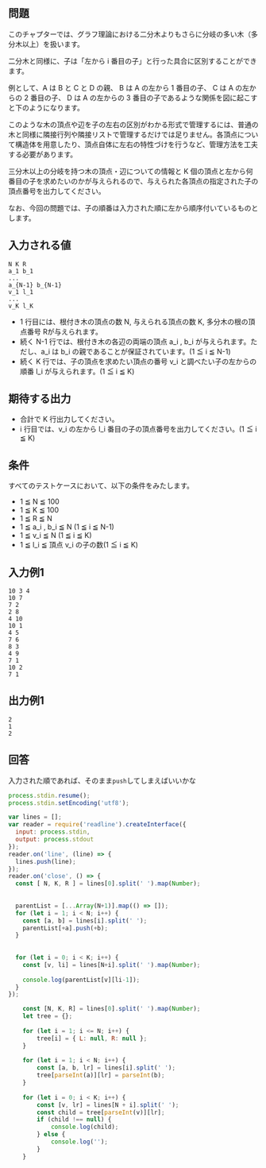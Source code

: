 ## 問題
このチャプターでは、グラフ理論における二分木よりもさらに分岐の多い木（多分木以上）を扱います。

二分木と同様に、子は「左から i 番目の子」と行った具合に区別することができます。

例として、A は B と C と D の親、 B は A の左から 1 番目の子、 C は A の左からの 2 番目の子、 D は A の左からの 3 番目の子であるような関係を図に起こすと下のようになります。



このような木の頂点や辺を子の左右の区別がわかる形式で管理するには、普通の木と同様に隣接行列や隣接リストで管理するだけでは足りません。各頂点について構造体を用意したり、頂点自体に左右の特性づけを行うなど、管理方法を工夫する必要があります。

三分木以上の分岐を持つ木の頂点・辺についての情報と K 個の頂点と左から何番目の子を求めたいのかが与えられるので、与えられた各頂点の指定された子の頂点番号を出力してください。

なお、今回の問題では、子の順番は入力された順に左から順序付いているものとします。



## 入力される値
```
N K R
a_1 b_1
...
a_{N-1} b_{N-1}
v_1 l_1
...
v_K l_K
```
- 1 行目には、根付き木の頂点の数 N, 与えられる頂点の数 K, 多分木の根の頂点番号 Rが与えられます。
- 続く N-1 行では、根付き木の各辺の両端の頂点 a_i , b_i が与えられます。ただし、a_i は b_i の親であることが保証されています。(1 ≦ i ≦ N-1)
- 続く K 行では、子の頂点を求めたい頂点の番号 v_i と調べたい子の左からの順番 l_i が与えられます。(1 ≦ i ≦ K)

## 期待する出力
- 合計で K 行出力してください。
- i 行目では、v_i の左から l_i 番目の子の頂点番号を出力してください。(1 ≦ i ≦ K)

## 条件
すべてのテストケースにおいて、以下の条件をみたします。

- 1 ≦ N ≦ 100
- 1 ≦ K ≦ 100
- 1 ≦ R ≦ N
- 1 ≦ a_i , b_i ≦ N (1 ≦ i ≦ N-1)
- 1 ≦ v_i ≦ N (1 ≦ i ≦ K)
- 1 ≦ l_i ≦ 頂点 v_i の子の数(1 ≦ i ≦ K)


## 入力例1
```
10 3 4
10 7
7 2
2 8
4 10
10 1
4 5
7 6
8 3
4 9
7 1
10 2
7 1
```

## 出力例1
```
2
1
2
```


## 回答
入力された順であれば、そのまま`push`してしまえばいいかな
```js
process.stdin.resume();
process.stdin.setEncoding('utf8');

var lines = [];
var reader = require('readline').createInterface({
  input: process.stdin,
  output: process.stdout
});
reader.on('line', (line) => {
  lines.push(line);
});
reader.on('close', () => {
  const [ N, K, R ] = lines[0].split(' ').map(Number);
  
  
  parentList = [...Array(N+1)].map(() => []);
  for (let i = 1; i < N; i++) {
    const [a, b] = lines[i].split(' ');
    parentList[+a].push(+b);
  }
  
  
  for (let i = 0; i < K; i++) {
    const [v, li] = lines[N+i].split(' ').map(Number);
    
    console.log(parentList[v][li-1]);
  }
});

```


```js
    const [N, K, R] = lines[0].split(' ').map(Number);
    let tree = {};
    
    for (let i = 1; i <= N; i++) {
        tree[i] = { L: null, R: null };
    }
    
    for (let i = 1; i < N; i++) {
        const [a, b, lr] = lines[i].split(' ');
        tree[parseInt(a)][lr] = parseInt(b);
    }
    
    for (let i = 0; i < K; i++) {
        const [v, lr] = lines[N + i].split(' ');
        const child = tree[parseInt(v)][lr];
        if (child !== null) {
            console.log(child);
        } else {
            console.log('');
        }
    }

```